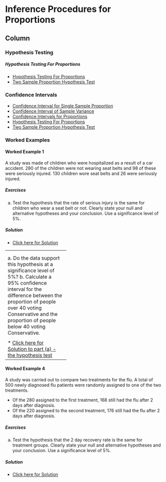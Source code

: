 


Inference Procedures for Proportions {data-navmenu="Inference Procedures"}
=====================================

Column {.tabset}
-------------------------------------------------


### Hypothesis Testing

<h5>Hypothesis Testing For Proportions</h5> 


* <a href = "https://youtu.be/fzIRjiSoW2o/">Hypothesis Testing For Proportions</a>
* <a href = "https://youtu.be/d97sSFMXSLQ/">Two Sample Proportion Hypothesis Test</a>



### Confidence Intervals 

* <a href="https://youtu.be/tz3Kyp7yUSQ/">	Confidence Interval for Single Sample Proportion	</a>	
* <a href="https://youtu.be/ZTK1R7tylh8/">	Confidence Interval of Sample Variance	</a>	
* <a href="https://youtu.be/oj9oo6aIVG4/">	Confidence Intervals for Proportions	</a>	
* <a href="https://youtu.be/fzIRjiSoW2o/">	Hypothesis Testing For Proportions	</a>	
* <a href="https://youtu.be/d97sSFMXSLQ/">	Two Sample Proportion Hypothesis Test	</a>	


### Worked Examples


<h4> Worked Example 1 </h4> 
A study was made of children who were hospitalized as a result of a car accident. 280 of the children were not wearing seat belts and 98 of these were seriously injured. 130 children wore seat belts and 26 were seriously injured. 

<h5> Exercises </h5> 
a. Test the hypothesis that the rate of serious injury is the same for children who wear a seat belt or not. Clearly state your null and alternative hypotheses and your conclusion. Use a significance level of 5\%.

<h5> Solution</h5> 
 
* <a href="https://youtu.be/Nq2eeB-f5sw">  Click here for Solution</a> 


---------------------------
<h4> Worked Example 2 </h4> 
   
63 of 100 first time convicts serving at least 3 years re-offended, whereas 70 of 140 first time convicts serving less than 3 years re-offended. 

<h5> Exercises </h5> 

a. Test the null hypothesis that the re-offending rate does not depend on the length of the first sentence at a significance level of 5\%.
b. Calculate a 95\% confidence interval for the difference in the re-offending rates of these two groups.
c. Based on this confidence interval, is there any evidence that the re-offending rates differ? 

<h5> Solution</h5> 
 
* <a href="https://youtu.be/B8awiXyZFnc">  Click here for Solution to part (a) - the hypothesis test</a> 


---------------------------
<h4> Worked Example 3</h4> 
It is generally assumed that older people are more likely to vote for the Conservatives than younger people. In a survey, 180 of 400 people over 40 and 120 of 400 people under 40 stated they would vote Conservative. 

<h5> Exercises </h5> 

a. Do the data support this hypothesis at a significance level of 5\%?
b. Calculate a 95\% confidence interval for the difference between the proportion of people over 40 voting Conservative and the proportion of people below 40 voting Conservative. 

<h5> Solution</h5> 
 
* <a href="https://youtu.be/B8awiXyZFnc">  Click here for Solution to part (a) - the hypothesis test</a> 

---------------------------
<h4> Worked Example 4 </h4> 
A study was carried out to compare two treatments for the flu. A total of 500
newly diagnosed flu patients were randomly assigned to one of the two treatments.

* Of the 280 assigned to the first treatment, 168 still had the flu after 2 days after diagnosis.
* Of the 220 assigned to the second treatment, 176 still had the flu after 2 days after diagnosis. 

<h5> Exercises </h5> 

a. Test the hypothesis that the 2 day recovery rate is the same for treatment groups. Clearly state your null and alternative hypotheses and your conclusion. Use a significance level of 5\%.

<h5> Solution</h5> 
 
* <a href="https://youtu.be/ndyzeIwwVjI">  Click here for Solution</a> 




